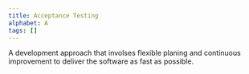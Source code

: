 ```yaml
---
title: Acceptance Testing
alphabet: A
tags: []
---
```


A development approach that involses flexible planing and continuous improvement to deliver the software as fast as possible.
